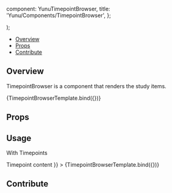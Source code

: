 

  component: YunuTimepointBrowser,
  title: 'Yunu/Components/TimepointBrowser',
};

<Meta title="Yunu/Components/TimepointBrowser" component={YunuTimepointBrowser} />

  <div className="w-96">
    <YunuTimepointBrowser {...args} />
  </div>
);

<Heading
  title="YunuTimepointBrowser"
  componentRelativePath="TimepointBrowser/YunuTimepointBrowser.tsx"
/>

- [Overview](#overview)
- [Props](#props)
- [Contribute](#contribute)

## Overview

TimepointBrowser is a component that renders the study items.

<Canvas>
  <Story
    name="Overview"
    args={{
      activeTabName: 'key',
      activeTimepointId: null,
    }}
  >
    {TimepointBrowserTemplate.bind({})}
  </Story>
</Canvas>

## Props

<ArgsTable of={YunuTimepointBrowser} />

## Usage

With Timepoints

<Canvas>
  <Story
    name="With Timepoints"
    args={{
      activeTabName: 'all',
      activeTimepointId: '123003',
      timepoints: [
        {
          id: '123003',
          label: 'Follow-up 3',
          date: '09-Sep-2010',
          keys: ['current'],
        },
        {
          id: '123002',
          label: 'Follow-up 2',
          date: '07-Aug-2010',
          keys: ['prior', 'nadir'],
        },
        {
          id: '123001',
          label: 'Follow-up 1',
          date: '08-Jul-2010',
          keys: [],
        },
        {
          id: '123000',
          label: 'Baseline',
          date: '07-Jun-2010',
          keys: ['baseline'],
        },
      ],
      children: <div>Timepoint content</div>
    }}
  >
    {TimepointBrowserTemplate.bind({})}
  </Story>
</Canvas>

## Contribute

<Footer componentRelativePath="TimepointBrowser/__stories__/yunuTimepointBrowser.stories.mdx" />
